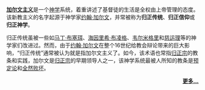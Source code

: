 '''[[加尔文主义|加尔文主义]]'''是一个[[神学|神学]]系统，着重讲述了基督徒的生活是全权由上帝管理的态度。该新教主义的名字起源于神学家[[约翰·加尔文|约翰·加尔文]]，并常被称为'''归正传统'''、'''归正信仰'''或'''归正神学'''。

归正传统虽被一些如[[马丁·布塞珥|马丁·布塞珥]]、[[海因里希·布凌格|海因里希·布凌格]]、[[韦尔米格里|韦尔米格里]]和[[慈运理|慈运理]]等的神学家们改进过。然而，由于[[约翰·加尔文|约翰·加尔文]]在整个16世纪给教会辩论带来的巨大影响，“归正传统”通常被认为就是指加尔文主义了。如今，该术语也常指[[归正宗|归正宗]]的教条和实践，加尔文是[[归正宗|归正宗]]的早期领导人之一，该神学系统最被人所知的教条是[[预定论_(加尔文主义)|预定论]]和[[全然败坏|全然败坏]]。
<div align=right>'''[[加尔文主义|更多...]]'''</div>